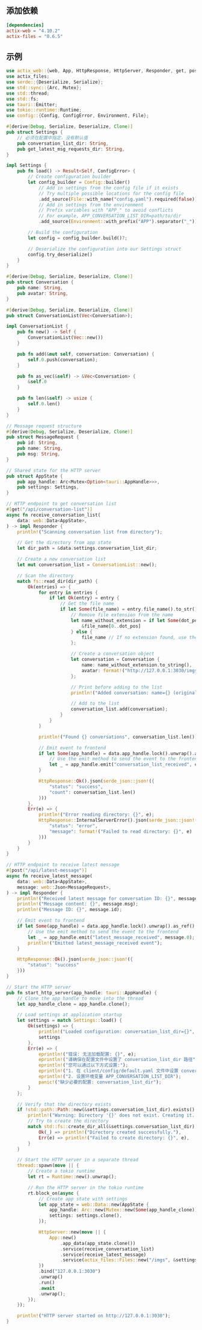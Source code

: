
## 添加依赖

```toml
[dependencies]
actix-web = "4.10.2"
actix-files = "0.6.5"
```

## 示例

```rust
use actix_web::{web, App, HttpResponse, HttpServer, Responder, get, post};
use actix_files;
use serde::{Deserialize, Serialize};
use std::sync::{Arc, Mutex};
use std::thread;
use std::fs;
use tauri::Emitter;
use tokio::runtime::Runtime;
use config::{Config, ConfigError, Environment, File};

#[derive(Debug, Serialize, Deserialize, Clone)]
pub struct Settings {
    // 必须在配置中指定，没有默认值
    pub conversation_list_dir: String,
    pub get_latest_msg_requests_dir: String,
}

impl Settings {
    pub fn load() -> Result<Self, ConfigError> {
        // Create configuration builder
        let config_builder = Config::builder()
            // Add in settings from the config file if it exists
            // Try multiple possible locations for the config file
            .add_source(File::with_name("config.yaml").required(false))
            // Add in settings from the environment
            // Prefix variables with "APP_" to avoid conflicts
            // For example, APP_CONVERSATION_LIST_DIR=path/to/dir
            .add_source(Environment::with_prefix("APP").separator("_"));

        // Build the configuration
        let config = config_builder.build()?;

        // Deserialize the configuration into our Settings struct
        config.try_deserialize()
    }
}

#[derive(Debug, Serialize, Deserialize, Clone)]
pub struct Conversation {
    pub name: String,
    pub avatar: String,
}

#[derive(Debug, Serialize, Deserialize, Clone)]
pub struct ConversationList(Vec<Conversation>);

impl ConversationList {
    pub fn new() -> Self {
        ConversationList(Vec::new())
    }

    pub fn add(&mut self, conversation: Conversation) {
        self.0.push(conversation);
    }

    pub fn as_vec(&self) -> &Vec<Conversation> {
        &self.0
    }

    pub fn len(&self) -> usize {
        self.0.len()
    }
}

// Message request structure
#[derive(Debug, Serialize, Deserialize, Clone)]
pub struct MessageRequest {
    pub id: String,
    pub name: String,
    pub msg: String,
}

// Shared state for the HTTP server
pub struct AppState {
    pub app_handle: Arc<Mutex<Option<tauri::AppHandle>>>,
    pub settings: Settings,
}

// HTTP endpoint to get conversation list
#[get("/api/conversation-list")]
async fn receive_conversation_list(
    data: web::Data<AppState>,
) -> impl Responder {
    println!("Scanning conversation list from directory");

    // Get the directory from app state
    let dir_path = &data.settings.conversation_list_dir;

    // Create a new conversation list
    let mut conversation_list = ConversationList::new();

    // Scan the directory
    match fs::read_dir(dir_path) {
        Ok(entries) => {
            for entry in entries {
                if let Ok(entry) = entry {
                    // Get the file name
                    if let Some(file_name) = entry.file_name().to_str() {
                        // Remove file extension from the name
                        let name_without_extension = if let Some(dot_pos) = file_name.rfind('.') {
                            &file_name[0..dot_pos]
                        } else {
                            file_name // If no extension found, use the original name
                        };

                        // Create a conversation object
                        let conversation = Conversation {
                            name: name_without_extension.to_string(),
                            avatar: format!("http://127.0.0.1:3030/imgs/{}", file_name),
                        };

                        // Print before adding to the list
                        println!("Added conversation: name={} (original filename: {})", conversation.name, file_name);

                        // Add to the list
                        conversation_list.add(conversation);
                    }
                }
            }

            println!("Found {} conversations", conversation_list.len());

            // Emit event to frontend
            if let Some(app_handle) = data.app_handle.lock().unwrap().as_ref() {
                // Use the emit method to send the event to the frontend
                let _ = app_handle.emit("conversation_list_received", conversation_list.as_vec().clone());
            }

            HttpResponse::Ok().json(serde_json::json!({
                "status": "success",
                "count": conversation_list.len()
            }))
        },
        Err(e) => {
            println!("Error reading directory: {}", e);
            HttpResponse::InternalServerError().json(serde_json::json!({
                "status": "error",
                "message": format!("Failed to read directory: {}", e)
            }))
        }
    }
}

// HTTP endpoint to receive latest message
#[post("/api/latest-message")]
async fn receive_latest_message(
    data: web::Data<AppState>,
    message: web::Json<MessageRequest>,
) -> impl Responder {
    println!("Received latest message for conversation ID: {}", message.name);
    println!("Message content: {}", message.msg);
    println!("Message ID: {}", message.id);

    // Emit event to frontend
    if let Some(app_handle) = data.app_handle.lock().unwrap().as_ref() {
        // Use the emit method to send the event to the frontend
        let _ = app_handle.emit("latest_message_received", message.0);
        println!("Emitted latest_message_received event");
    }

    HttpResponse::Ok().json(serde_json::json!({
        "status": "success"
    }))
}

// Start the HTTP server
pub fn start_http_server(app_handle: tauri::AppHandle) {
    // Clone the app handle to move into the thread
    let app_handle_clone = app_handle.clone();

    // Load settings at application startup
    let settings = match Settings::load() {
        Ok(settings) => {
            println!("Loaded configuration: conversation_list_dir={}", settings.conversation_list_dir);
            settings
        },
        Err(e) => {
            eprintln!("错误: 无法加载配置: {}", e);
            eprintln!("请确保在配置文件中设置了 conversation_list_dir 路径");
            eprintln!("您可以通过以下方式设置:");
            eprintln!("1. 在 client/config/default.yaml 文件中设置 conversation_list_dir");
            eprintln!("2. 设置环境变量 APP_CONVERSATION_LIST_DIR");
            panic!("缺少必要的配置: conversation_list_dir");
        }
    };

    // Verify that the directory exists
    if !std::path::Path::new(&settings.conversation_list_dir).exists() {
        println!("Warning: Directory '{}' does not exist. Creating it...", settings.conversation_list_dir);
        // Try to create the directory
        match std::fs::create_dir_all(&settings.conversation_list_dir) {
            Ok(_) => println!("Directory created successfully."),
            Err(e) => println!("Failed to create directory: {}", e),
        }
    }

    // Start the HTTP server in a separate thread
    thread::spawn(move || {
        // Create a tokio runtime
        let rt = Runtime::new().unwrap();

        // Run the HTTP server in the tokio runtime
        rt.block_on(async {
            // Create app state with settings
            let app_state = web::Data::new(AppState {
                app_handle: Arc::new(Mutex::new(Some(app_handle_clone))),
                settings: settings.clone(),
            });

            HttpServer::new(move || {
                App::new()
                    .app_data(app_state.clone())
                    .service(receive_conversation_list)
                    .service(receive_latest_message)
                    .service(actix_files::Files::new("/imgs", &settings.conversation_list_dir))
            })
            .bind("127.0.0.1:3030")
            .unwrap()
            .run()
            .await
            .unwrap();
        });
    });

    println!("HTTP server started on http://127.0.0.1:3030");
}
```
